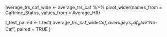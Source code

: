 average_trs_caf_wide <- average_trs_caf %>%
  pivot_wider(names_from = Caffeine_Status, values_from = Average_HR)

  t_test_paired <- t.test(
  average_trs_caf_wide$Caf,
  average_trs_caf_wide$"No-Caf",
  paired = TRUE
  )